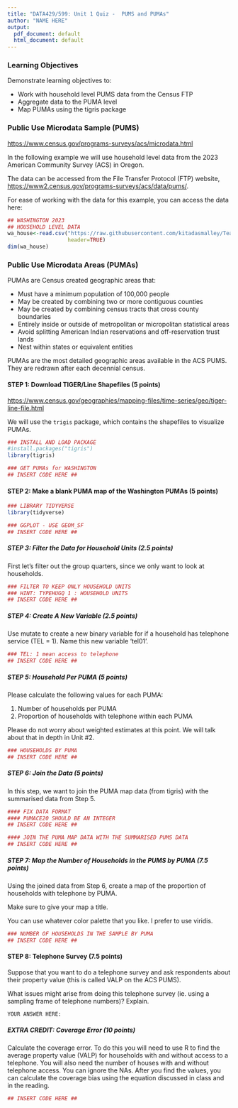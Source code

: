 ```yaml
---
title: "DATA429/599: Unit 1 Quiz -  PUMS and PUMAs"
author: "NAME HERE"
output:
  pdf_document: default
  html_document: default
---
```


### Learning Objectives

Demonstrate learning objectives to: 

* Work with household level PUMS data from the Census FTP 
* Aggregate data to the PUMA level 
* Map PUMAs using the tigris package

### Public Use Microdata Sample (PUMS) 

<https://www.census.gov/programs-surveys/acs/microdata.html> 

In the following example we will use household level data from the 2023 American Community Survey (ACS) in Oregon.  

The data can be accessed from the File Transfer Protocol (FTP) website, <https://www2.census.gov/programs-surveys/acs/data/pums/>.  

For ease of working with the data for this example, you can access the data here: 

```r
## WASHINGTON 2023
## HOUSEHOLD LEVEL DATA
wa_house<-read.csv("https://raw.githubusercontent.com/kitadasmalley/Teaching/refs/heads/main/DATA429_599/DATA/PUMS/Washington23/psam_h53_2023.csv", 
                   header=TRUE)
dim(wa_house)
```

### Public Use Microdata Areas (PUMAs) 

PUMAs are Census created geographic areas that: 

* Must have a minimum population of 100,000 people 
* May be created by combining two or more contiguous counties 
* May be created by combining census tracts that cross county boundaries 
* Entirely inside or outside of metropolitan or micropolitan statistical areas
* Avoid splitting American Indian reservations and off-reservation trust lands
* Nest within states or equivalent entities

PUMAs are the most detailed geographic areas available in the ACS PUMS.  They are redrawn after each decennial census. 

#### STEP 1: Download TIGER/Line Shapefiles (5 points)

<https://www.census.gov/geographies/mapping-files/time-series/geo/tiger-line-file.html>

We will use the `trigis` package, which contains the shapefiles to visualize PUMAs. 

```r
### INSTALL AND LOAD PACKAGE
#install.packages("tigris")
library(tigris)

### GET PUMAs for WASHINGTON
## INSERT CODE HERE ##
```

#### STEP 2: Make a blank PUMA map of the Washington PUMAs (5 points)

```r
### LIBRARY TIDYVERSE
library(tidyverse)

### GGPLOT - USE GEOM_SF
## INSERT CODE HERE ##
```



##### STEP 3: Filter the Data for Household Units (2.5 points)

First let's filter out the group quarters, since we only want to look at households. 

```r
### FILTER TO KEEP ONLY HOUSEHOLD UNITS 
### HINT: TYPEHUGQ 1 : HOUSEHOLD UNITS
## INSERT CODE HERE ##
```

##### STEP 4: Create A New Variable (2.5 points)

Use mutate to create a new binary variable for if a household has telephone service (TEL = 1).  Name this new variable 'tel01'.

```r
### TEL: 1 mean access to telephone
## INSERT CODE HERE ##
```



##### STEP 5: Household Per PUMA (5 points)

Please calculate the following values for each PUMA: 

(1) Number of households per PUMA
(2) Proportion of households with telephone within each PUMA

Please do not worry about weighted estimates at this point.  We will talk about that in depth in Unit #2. 

```r
### HOUSEHOLDS BY PUMA
## INSERT CODE HERE ##
```

##### STEP 6: Join the Data (5 points)

In this step, we want to join the PUMA map data (from tigris) with the summarised data from Step 5.

```r
#### FIX DATA FORMAT
#### PUMACE20 SHOULD BE AN INTEGER
## INSERT CODE HERE ##

#### JOIN THE PUMA MAP DATA WITH THE SUMMARISED PUMS DATA
## INSERT CODE HERE ##
```

##### STEP 7: Map the Number of Households in the PUMS by PUMA (7.5 points)

Using the joined data from Step 6, create a map of the proportion of households with telephone by PUMA. 

Make sure to give your map a title.  

You can use whatever color palette that you like.  I prefer to use viridis.  

```r
### NUMBER OF HOUSEHOLDS IN THE SAMPLE BY PUMA
## INSERT CODE HERE ##
```

#### STEP 8: Telephone Survey (7.5 points)

Suppose that you want to do a telephone survey and ask respondents about their property value (this is called VALP on the ACS PUMS). 

What issues might arise from doing this telephone survey (ie. using a sampling frame of telephone numbers)?  Explain. 

```{}
YOUR ANSWER HERE: 
```


##### EXTRA CREDIT: Coverage Error (10 points)

Calculate the coverage error.  To do this you will need to use R to find the average property value (VALP) for households with and without access to a telephone.  You will also need the number of houses with and without telephone access.  You can ignore the NAs.  After you find the values, you can calculate the coverage bias using the equation discussed in class and in the reading. 

```r
## INSERT CODE HERE ##
```



